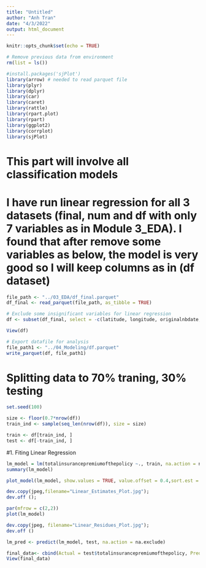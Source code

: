 ```yaml
---
title: "Untitled"
author: "Anh Tran"
date: "4/3/2022"
output: html_document
---
```


```r
knitr::opts_chunk$set(echo = TRUE)
```

```r
# Remove previous data from environment
rm(list = ls())
```

```r
#install.packages('sjPlot')
library(arrow) # needed to read parquet file
library(plyr)
library(dplyr)
library(car)
library(caret)
library(rattle)
library(rpart.plot)
library(rpart)
library(ggplot2)
library(corrplot)
library(sjPlot)
```
# This part will involve all classification models

# I have run linear regression for all 3 datasets (final, num and df with only 7 variables as in Module 3_EDA). I found that after remove some variables as below, the model is very good so I will keep columns as in (df dataset)

```r
file_path <- "../03_EDA/df_final.parquet"
df_final <- read_parquet(file_path, as_tibble = TRUE)

# Exclude some insignificant variables for linear regression
df <- subset(df_final, select = -c(latitude, longitude, originalnbdate, postfirmconstructionindicator, reportedzipcode, basementonly, policyeffectivedate, policyterminationdate, lowerflooronly, morethan1floor))

View(df)

# Export datafile for analysis
file_path1 <- "../04_Modeling/df.parquet"
write_parquet(df, file_path1)
```

# Splitting data to 70% traning, 30% testing

```r
set.seed(100)

size <- floor(0.7*nrow(df))
train_ind <- sample(seq_len(nrow(df)), size = size)

train <- df[train_ind, ]
test <- df[-train_ind, ]
```


#1. Fiting Linear Regression

```r

lm_model = lm(totalinsurancepremiumofthepolicy ~., train, na.action = na.exclude)
summary(lm_model)

```


```r
plot_model(lm_model, show.values = TRUE, value.offset = 0.4,sort.est = TRUE, title = "Estimates of Linear Regression")

dev.copy(jpeg,filename="Linear_Estimates_Plot.jpg");
dev.off ();
```


```r
par(mfrow = c(2,2))
plot(lm_model)

dev.copy(jpeg, filename="Linear_Residues_Plot.jpg");
dev.off ()
```


```r
lm_pred <- predict(lm_model, test, na.action = na.exclude)

```


```r
final_data<- cbind(Actual = test$totalinsurancepremiumofthepolicy, Predicted = lm_pred)
View(final_data)
```







